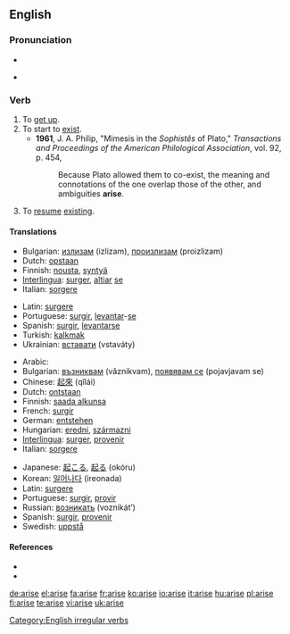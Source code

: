 {{see|ärise}}
==English==

===Pronunciation===
*{{IPA|/əˈraɪz/}}
*{{audio|en-us-arise.ogg|Audio (US)}}
*:{{rhymes|aɪz}}

===Verb===
{{en-verb|arises|arising|arose|arisen}}

# To [[get up]].
# To start to [[exist]].
#* '''1961''', J. A. Philip,  "Mimesis in the ''Sophistês'' of Plato," ''Transactions and Proceedings of the American Philological Association'', vol. 92, p. 454,
#*: Because Plato allowed them to co-exist, the meaning and connotations of the one overlap those of the other, and ambiguities '''arise'''.
# To [[resume]] [[exist]]ing.

====Translations====
{{trans-top|get up, stand up}}
*Bulgarian: [[излизам]] (izlizam), [[произлизам]] (proizlizam)
*Dutch: [[opstaan]]
*Finnish: [[nousta]], [[syntyä]]
*[[Interlingua]]: [[surger]], [[altiar]] [[se]]
*Italian: [[sorgere]]
{{trans-mid}}
*Latin: [[surgere]]
*Portuguese: [[surgir]], [[levantar]]-[[se#Portuguese|se]]
*Spanish: [[surgir]], [[levantar]][[se#Spanish|se]]
*Turkish: [[kalkmak]]
*Ukrainian: [[вставати]] (vstaváty)
{{trans-bottom}}

{{trans-top|start to exist, originate}}
*Arabic: {{ARchar|[[نهض]]}} {{unicode|(náhaɖa)}}
*Bulgarian: [[възниквам]] (vǎznikvam), [[появявам се]] (pojavjavam se)
*Chinese: [[起來]] (qǐlái)
*Dutch: [[ontstaan]]
*Finnish: [[saada alkunsa]]
*French: [[surgir]]
*German: [[entstehen]]
*Hungarian: [[eredni]], [[származni]]
*[[Interlingua]]: [[surger]], [[provenir]]
*Italian: [[sorgere]]
{{trans-mid}}
*Japanese: [[起こる]], [[起る]] (okóru)
*Korean: [[일어나다]] (ireonada)
*Latin: [[surgere]]
*Portuguese: [[surgir]], [[provir]]
*Russian: [[возникать]] (voznikát’)
*Spanish: [[surgir]], [[provenir]]
*Swedish: [[uppstå]]
{{trans-bottom}}

====References====
*{{R:Century 1911}}
*{{R:Webster 1913}}

[[Category:English irregular verbs]]

[[de:arise]]
[[el:arise]]
[[fa:arise]]
[[fr:arise]]
[[ko:arise]]
[[io:arise]]
[[it:arise]]
[[hu:arise]]
[[pl:arise]]
[[fi:arise]]
[[te:arise]]
[[vi:arise]]
[[uk:arise]]